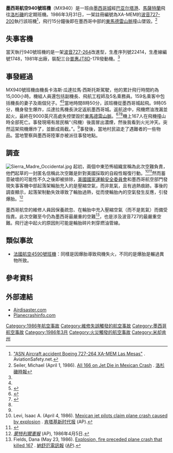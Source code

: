 {{Infobox Airliner accident
|name= 墨西哥航空940號班機空難
|Crash image= Boeing 727-264-Adv, Mexicana AN1110700.jpg
|Image caption= 與失事客機相似的波音727-264
|Date= 1986年3月31日
|Type= 維修失誤導致液壓、電路失靈並起火
|Site= {{MEX}}[[米却肯州|米却肯州]][[東馬德雷山脈|東馬德雷山脈]]
|Coordinates= {{coord|19|10|07|N|101|53|59|W|display=inline,title}}
|Fatalities= 167
|Injuries= 0
|Aircraft Type= [[波音727|波音727-264]]
|Operator= [[墨西哥航空|墨西哥航空]]
|Tail Number= XA-MEM
|Ship name= [[韋拉克魯斯州|韋拉克魯斯]]號
|Origin= {{MEX}}[[墨西哥城贝尼托·胡亚雷斯国际机场|墨西哥城贝尼托·胡亚雷斯国际机场]]
|StopoverA= {{MEX}}[[巴亚尔塔港|巴亚尔塔港]]{{link-en|古斯塔沃·迪亞斯·奧爾達斯學士國際機場|Licenciado Gustavo Díaz Ordaz International Airport}}
|Last stopover= {{MEX}}[[馬薩特蘭|馬薩特蘭]]{{link-en|拉斐爾·布勒納將軍國際機場|General Rafael Buelna International Airport}}
|Destination= {{USA}}[[洛杉磯國際機場|洛杉磯國際機場]]
|Passengers= 159
|Crew= 8
|Survivors= 0
|}}

'''墨西哥航空940號班機'''（MX940）是一班由[[墨西哥城|墨西哥城]]經[[巴亚尔塔港|巴亚尔塔港]]、[[馬薩特蘭|馬薩特蘭]]飛往[[洛杉磯|洛杉磯]]的定期班機。1986年3月31日，一架註冊編號為XA-MEM的[[波音727|波音727-200]]執行該班機<ref name="ASN">[http://aviation-safety.net/database/record.php?id=19860331-1 "ASN Aircraft accident Boeing 727-264 XA-MEM Las Mesas"] {{WebCite|url=https://www.webcitation.org/6H92h1Fgk?url=http://aviation-safety.net/database/record.php?id=19860331-1 |date=20130605084231 |dateformat=iso }}. AviationSafety.net.</ref>，飛行15分鐘後即在墨西哥中部的[[東馬德雷山脈|東馬德雷山脈]]撞山墜毀。<ref name="LAT">Seiler, Michael (April 1, 1986). [http://articles.latimes.com/1986-04-01/news/mn-1457_1 All 166 on Jet Die in Mexican Crash] {{Webarchive|url=https://archive.today/20130127141822/http://articles.latimes.com/1986-04-01/news/mn-1457_1 |date=2013-01-27 }}. [[洛杉磯時報|洛杉磯時報]]</ref>

==失事客機==
當天執行940號班機的是一架[[波音727|波音727-264]]改進型，生產序列號22414，生產線編號1748，1981年出廠，裝配三台[[普惠JT8D|普惠JT8D]]-17R發動機。<ref name="ASN"/>

==事發經過==
MX940號班機由機長卡洛斯·瓜達拉馬·西斯托斯駕駛，他的累計飛行時間約為15,000小時。機組人員還包括副機長、飛航工程師及5名乘務員。159名乘客中包括機長的妻子及兩個兒子。<ref name="LAT"/><ref name="grandesaccidentesaereos">{{cite web |url=http://grandesaccidentesaereos.blogspot.ru/2011/04/analisis-del-peor-accidente-aereo-en.html |title=ANÁLISIS DEL PEOR ACCIDENTE AEREO EN MÉXICO: VUELO 940 DE MEXICANA. |date=25 de abril de 2011 |publisher=LOS GRANDES ACCIDENTES AEREOS EN EL MUNDO. |language=es |accessdate=2013-06-04 |archiveurl=https://www.webcitation.org/6H92ivxAU?url=http://grandesaccidentesaereos.blogspot.ru/2011/04/analisis-del-peor-accidente-aereo-en.html |archivedate=2013-06-05 |deadurl=yes }}</ref>當地時間8時50分，該班機從墨西哥城起飛。9時05分，機身發生爆炸，瓜達拉馬機長決定返航墨西哥城。返航途中，飛機燃油洩漏並起火，最終在9000英尺高處失控墜毀於[[東馬德雷山脈|東馬德雷山脈]]。<ref name="ecperez">{{cite web |url=http://ecperez.blogspot.ru/2009/09/crash-of-mexicana-de-aviacion-flight.html |title=The Crash of Mexicana de Aviacion Flight 940 |date=2009-09-29 |publisher=KIQUE'S CORNER |language=en |accessdate=2013-06-04 |archiveurl=https://www.webcitation.org/6H92jorSA?url=http://ecperez.blogspot.ru/2009/09/crash-of-mexicana-de-aviacion-flight.html |archivedate=2013-06-05 |deadurl=yes }}</ref><ref name="Chicago Tribune">{{cite web |url=http://articles.chicagotribune.com/1986-04-01/news/8601230876_1_crash-site-mexicana-airlines-boeing-jet-crash |title=166 Killed In Jet Crash |author=Vincent J. Schodolski |date=1986-04-01 |publisher=[[芝加哥論壇報|芝加哥論壇報]] |language=en |accessdate=2013-06-04 |archiveurl=https://www.webcitation.org/6H92kXgSz?url=http://articles.chicagotribune.com/1986-04-01/news/8601230876_1_crash-site-mexicana-airlines-boeing-jet-crash |archivedate=2013-06-05 |deadurl=yes }}</ref><ref name="grandesaccidentesaereos" />機上167人在飛機撞山時全部死亡。事發現場有居民稱“（飛機）後面冒出濃煙，然後我看到火光沖天。突然這架飛機爆炸了，並斷成兩截。”。<ref name="LAT"/>事發後，當地村民盜走了遇難者的一些物品。當地警察與墨西哥陸軍亦被派往事發地點。

==調查==
[[File:Sierra_Madre_Occidental.jpg|thumb]]
起初，兩個中東恐怖組織宣稱為此次空難負責，他們起草的一封匿名信稱此次空難是針對美國採取的自殺性報復行動。<ref name="KNE">Levi, Isaac A. (April 4, 1986). [http://news.google.com/newspapers?id=HBMsAAAAIBAJ&sjid=YW0FAAAAIBAJ&pg=1404,5346886&dq=flight+940+crash&hl=en Mexican jet pilots claim plane crash caused by explosion] {{Wayback|url=http://news.google.com/newspapers?id=HBMsAAAAIBAJ&sjid=YW0FAAAAIBAJ&pg=1404,5346886&dq=flight+940+crash&hl=en |date=20211126023300 }}. [[肯塔基新时代报|肯塔基新时代报]] (AP).</ref><ref>{{Cite web |url=http://news.google.com/newspapers?id=8VgiAAAAIBAJ&sjid=Q6gFAAAAIBAJ&pg=3992,2052852&hl=en |title="Mexican jet crash was revenge for U.S. attack on Libya: note" |access-date=2014-09-04 |archive-date=2020-05-10 |archive-url=https://web.archive.org/web/20200510220242/https://news.google.com/newspapers?id=8VgiAAAAIBAJ&sjid=Q6gFAAAAIBAJ&pg=3992,2052852&hl=en |dead-url=no }}</ref>然而蓄意破壞的可能性不久之後即被排除，[[美國國家運輸安全委員會|美國國家運輸安全委員會]]和墨西哥航空部門發現失事客機中部起落架輪胎充入的是壓縮空氣，而非氮氣，且有過熱痕跡。事後的調查顯示，起落架制動失效導致了輪胎過熱，從而使輪胎內的空氣發生反應，引發爆胎。<ref name="Montreal">''[[宪报_(蒙特利尔)|蒙特利爾憲報]]'' (AP), 1986年4月5日.</ref>

墨西哥航空的維修人員因保養疏忽、在輪胎中充入壓縮空氣（而不是氮氣）而備受指責。此次空難至今仍為墨西哥最嚴重的空難<ref name="NashuaTel">Fields, Dana (May 23, 1986). [http://news.google.com/newspapers?id=dp8rAAAAIBAJ&sjid=RvwFAAAAIBAJ&pg=5218,7035010&dq=flight+940+crash&hl=en Explosion, fire preceded plane crash that killed 167] {{Wayback|url=http://news.google.com/newspapers?id=dp8rAAAAIBAJ&sjid=RvwFAAAAIBAJ&pg=5218,7035010&dq=flight+940+crash&hl=en |date=20200510220241 }}. [[納舒厄電訊報|納舒厄電訊報]] ([[美联社|AP]]).</ref>，也是涉及波音727的最嚴重空難。飛行途中起火的原因則可能是輪胎碎片刺穿燃油管線。

==類似事故==
*[[法國航空4590號班機空難|法國航空4590號班機]]：同樣是因爆胎導致飛機失火，不同的是爆胎是輾過異物所致。

==參考資料==
{{reflist}}

== 外部連結 ==
*[http://www.airdisaster.com/cgi-bin/view_details.cgi?date=03311986%AE=XA-MEM&airline=Mexicana+Airlines Airdisaster.com] {{Wayback|url=http://www.airdisaster.com/cgi-bin/view_details.cgi?date=03311986%AE=XA-MEM&airline=Mexicana+Airlines |date=20070930033551 }}
*[http://www.planecrashinfo.com/1986/1986-16.htm Planecrashinfo.com] {{WebCite|url=https://www.webcitation.org/6H92lMMAC?url=http://www.planecrashinfo.com/1986/1986-16.htm |date=20130605084336 |dateformat=iso }}
{{1986年航空事故}}

[[Category:1986年航空事故|Category:1986年航空事故]]
[[Category:維修失誤觸發的航空事故|Category:維修失誤觸發的航空事故]]
[[Category:墨西哥航空事故|Category:墨西哥航空事故]]
[[Category:1986年3月|Category:1986年3月]]
[[Category:火災觸發的航空事故|Category:火災觸發的航空事故]]
[[Category:米却肯州|Category:米却肯州]]
